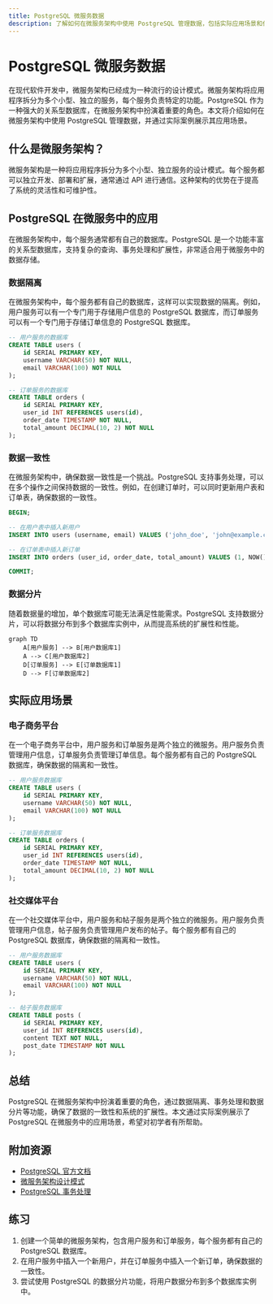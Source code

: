 ```yaml
---
title: PostgreSQL 微服务数据
description: 了解如何在微服务架构中使用 PostgreSQL 管理数据，包括实际应用场景和代码示例。
---
```


# PostgreSQL 微服务数据

在现代软件开发中，微服务架构已经成为一种流行的设计模式。微服务架构将应用程序拆分为多个小型、独立的服务，每个服务负责特定的功能。PostgreSQL 作为一种强大的关系型数据库，在微服务架构中扮演着重要的角色。本文将介绍如何在微服务架构中使用 PostgreSQL 管理数据，并通过实际案例展示其应用场景。

## 什么是微服务架构？

微服务架构是一种将应用程序拆分为多个小型、独立服务的设计模式。每个服务都可以独立开发、部署和扩展，通常通过 API 进行通信。这种架构的优势在于提高了系统的灵活性和可维护性。

## PostgreSQL 在微服务中的应用

在微服务架构中，每个服务通常都有自己的数据库。PostgreSQL 是一个功能丰富的关系型数据库，支持复杂的查询、事务处理和扩展性，非常适合用于微服务中的数据存储。

### 数据隔离

在微服务架构中，每个服务都有自己的数据库，这样可以实现数据的隔离。例如，用户服务可以有一个专门用于存储用户信息的 PostgreSQL 数据库，而订单服务可以有一个专门用于存储订单信息的 PostgreSQL 数据库。

```sql
-- 用户服务的数据库
CREATE TABLE users (
    id SERIAL PRIMARY KEY,
    username VARCHAR(50) NOT NULL,
    email VARCHAR(100) NOT NULL
);

-- 订单服务的数据库
CREATE TABLE orders (
    id SERIAL PRIMARY KEY,
    user_id INT REFERENCES users(id),
    order_date TIMESTAMP NOT NULL,
    total_amount DECIMAL(10, 2) NOT NULL
);
```

### 数据一致性

在微服务架构中，确保数据一致性是一个挑战。PostgreSQL 支持事务处理，可以在多个操作之间保持数据的一致性。例如，在创建订单时，可以同时更新用户表和订单表，确保数据的一致性。

```sql
BEGIN;

-- 在用户表中插入新用户
INSERT INTO users (username, email) VALUES ('john_doe', 'john@example.com');

-- 在订单表中插入新订单
INSERT INTO orders (user_id, order_date, total_amount) VALUES (1, NOW(), 100.00);

COMMIT;
```

### 数据分片

随着数据量的增加，单个数据库可能无法满足性能需求。PostgreSQL 支持数据分片，可以将数据分布到多个数据库实例中，从而提高系统的扩展性和性能。

```mermaid
graph TD
    A[用户服务] --> B[用户数据库1]
    A --> C[用户数据库2]
    D[订单服务] --> E[订单数据库1]
    D --> F[订单数据库2]
```

## 实际应用场景

### 电子商务平台

在一个电子商务平台中，用户服务和订单服务是两个独立的微服务。用户服务负责管理用户信息，订单服务负责管理订单信息。每个服务都有自己的 PostgreSQL 数据库，确保数据的隔离和一致性。

```sql
-- 用户服务数据库
CREATE TABLE users (
    id SERIAL PRIMARY KEY,
    username VARCHAR(50) NOT NULL,
    email VARCHAR(100) NOT NULL
);

-- 订单服务数据库
CREATE TABLE orders (
    id SERIAL PRIMARY KEY,
    user_id INT REFERENCES users(id),
    order_date TIMESTAMP NOT NULL,
    total_amount DECIMAL(10, 2) NOT NULL
);
```

### 社交媒体平台

在一个社交媒体平台中，用户服务和帖子服务是两个独立的微服务。用户服务负责管理用户信息，帖子服务负责管理用户发布的帖子。每个服务都有自己的 PostgreSQL 数据库，确保数据的隔离和一致性。

```sql
-- 用户服务数据库
CREATE TABLE users (
    id SERIAL PRIMARY KEY,
    username VARCHAR(50) NOT NULL,
    email VARCHAR(100) NOT NULL
);

-- 帖子服务数据库
CREATE TABLE posts (
    id SERIAL PRIMARY KEY,
    user_id INT REFERENCES users(id),
    content TEXT NOT NULL,
    post_date TIMESTAMP NOT NULL
);
```

## 总结

PostgreSQL 在微服务架构中扮演着重要的角色，通过数据隔离、事务处理和数据分片等功能，确保了数据的一致性和系统的扩展性。本文通过实际案例展示了 PostgreSQL 在微服务中的应用场景，希望对初学者有所帮助。

## 附加资源

- [PostgreSQL 官方文档](https://www.postgresql.org/docs/)
- [微服务架构设计模式](https://microservices.io/)
- [PostgreSQL 事务处理](https://www.postgresql.org/docs/current/tutorial-transactions.html)

## 练习

1. 创建一个简单的微服务架构，包含用户服务和订单服务，每个服务都有自己的 PostgreSQL 数据库。
2. 在用户服务中插入一个新用户，并在订单服务中插入一个新订单，确保数据的一致性。
3. 尝试使用 PostgreSQL 的数据分片功能，将用户数据分布到多个数据库实例中。
